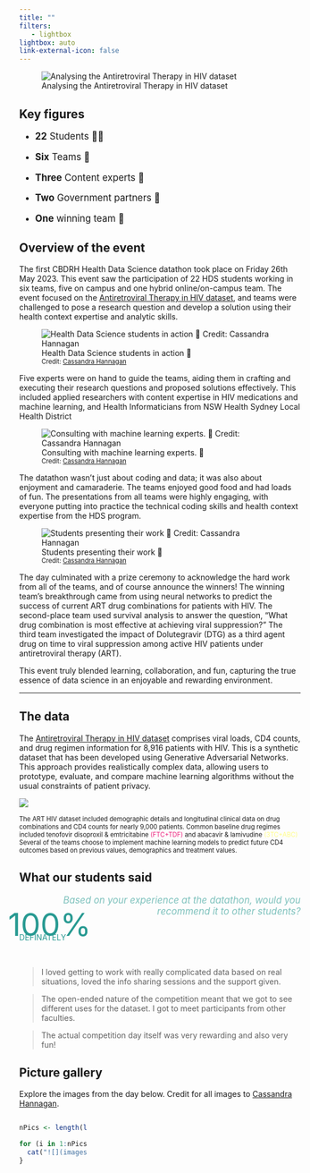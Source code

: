 ```yaml
---
title: ""
filters:
   - lightbox
lightbox: auto
link-external-icon: false
---
```


::: column-screen-inset
![Analysing the Antiretroviral Therapy in HIV dataset](images/Lo%20Res/Datathon_UNSW_Credit_CassandraHannagan-42.jpg)
:::

## Key figures

<div style="font-size:1.2em;">

-   **22** Students 👩‍🎓

-   **Six** Teams 🤝
  
-   **Three** Content experts 💊

-   **Two** Government partners 🏥

-   **One** winning team 🌟

</div>

## Overview of the event


The first CBDRH Health Data Science datathon took place on Friday 26th May 2023. This event saw the participation of 22 HDS students working in six teams, five on campus and one hybrid online/on-campus team. The event focused on the [Antiretroviral Therapy in HIV dataset](data.qmd), and teams were challenged to pose a research question and develop a solution using their health context expertise and analytic skills.

![Health Data Science students in action 💛 <br> <span style="font-size:0.8em">Credit: [Cassandra Hannagan](https://www.cassandrahannagan.com/) </span>](images/Lo Res/Datathon_UNSW_Credit_CassandraHannagan-81.jpg)

Five experts were on hand to guide the teams, aiding them in crafting and executing their research questions and proposed solutions effectively. This included applied researchers with content expertise in HIV medications and machine learning, and Health Informaticians from NSW Health Sydney Local Health District

![ Consulting with machine learning experts. 💛 <br> <span style="font-size:0.8em">Credit: [Cassandra Hannagan](https://www.cassandrahannagan.com/) </span>](images/Lo Res/Datathon_UNSW_Credit_CassandraHannagan-53.jpg) 


The datathon wasn't just about coding and data; it was also about enjoyment and camaraderie. The teams enjoyed good food and had loads of fun. The presentations from all teams were highly engaging, with everyone putting into practice the technical coding skills and health context expertise from the HDS program.


![Students presenting their work 💛 <br> <span style="font-size:0.8em">Credit: [Cassandra Hannagan](https://www.cassandrahannagan.com/) </span>](images/Lo Res/Datathon_UNSW_Credit_CassandraHannagan-170.jpg)


The day culminated with a prize ceremony to acknowledge the hard work from all of the teams, and of course announce the winners! The winning team's breakthrough came from using neural networks to predict the success of current ART drug combinations for patients with HIV. The second-place team used survival analysis to answer the question, "What drug combination is most effective at achieving viral suppression?" The third team investigated the impact of Dolutegravir (DTG) as a third agent drug on time to viral suppression among active HIV patients under antiretroviral therapy (ART).

This event truly blended learning, collaboration, and fun, capturing the true essence of data science in an enjoyable and rewarding environment.

***

## The data

The [Antiretroviral Therapy in HIV dataset](data.qmd) comprises viral loads, CD4 counts, and drug regimen information for 8,916 patients with HIV. This is a synthetic dataset that has been developed using Generative Adversarial Networks. This approach provides realistically complex data, allowing users to prototype, evaluate, and compare machine learning algorithms without the usual constraints of patient privacy. 

![](images/cd4-over-time.gif)

<div style="font-size: 0.8em">
The ART HIV dataset included demographic details and longitudinal clinical data on drug combinations and CD4 counts for nearly 9,000 patients. Common baseline drug regimes included tenofovir disoproxil & emtricitabine [(FTC+TDF)]{style="color:#ED217C"} and abacavir & lamivudine [ (3TC+ABC) ]{style="color:#FFFD82"} Several of the teams choose to implement machine learning models to predict future CD4 outcomes based on previous values, demographics and treatment values.
</div>


## What our students said

::: {.grid}

::: {.g-col-6}

<div style="color:#289a92; font-style: italic; font-size: 1.2em; text-align: right; opacity: 0.6;">Based on your experience at the datathon, would you recommend it to other students?</div>

:::

::: {.g-col-1}

:::

::: {.g-col-5}
<div style="color:#289a92;">

<div style="font-size:4em; margin:-20px; padding:0px;">100%</div> <div style="font-size:1em; margin:0px">DEFINATELY</div>

</div>

:::



:::
<br>

::: {.grid}

::: {.g-col-9}
>I loved getting to work with really complicated data based on real situations, loved the info sharing sessions and the support given.

:::

::: {.g-col-3}

:::

:::


::: {.grid}

::: {.g-col-3}

:::

::: {.g-col-9}
> The open-ended nature of the competition meant that we got to see different uses for the dataset. I got to meet participants from other faculties.

:::

:::


::: {.grid}

::: {.g-col-1}

:::

::: {.g-col-8}
> The actual competition day itself was very rewarding and also very fun!

:::

::: {.g-col-2}

:::

:::



## Picture gallery

Explore the images from the day below. Credit for all images to [Cassandra Hannagan](https://www.cassandrahannagan.com/). 

::: {style="display: grid;grid-template-columns: repeat(auto-fill, minmax(120px, 1fr));grid-gap: .5em; inline-size: 100%;"}
```r
nPics <- length(list.files(here::here("images/Lo Res")))

for (i in 1:nPics) {
  cat("![](images/Lo Res/Datathon_UNSW_Credit_CassandraHannagan-", i, ".jpg){group='my-gallery'}\n\n", sep='')
}
```
:::

